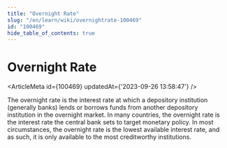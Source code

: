 ```yaml
---
title: "Overnight Rate"
slug: "/en/learn/wiki/overnightrate-100469"
id: "100469"
hide_table_of_contents: true
---
```



# Overnight Rate

<ArticleMeta id={100469} updatedAt={'2023-09-26 13:58:47'} />
<div className='border-solid border-b border-t-0 my-4 border-[var(--ifm-color-gray-300)]' />

The overnight rate is the interest rate at which a depository institution (generally banks) lends or borrows funds from another depository institution in the overnight market. In many countries, the overnight rate is the interest rate the central bank sets to target monetary policy. In most circumstances, the overnight rate is the lowest available interest rate, and as such, it is only available to the most creditworthy institutions.
